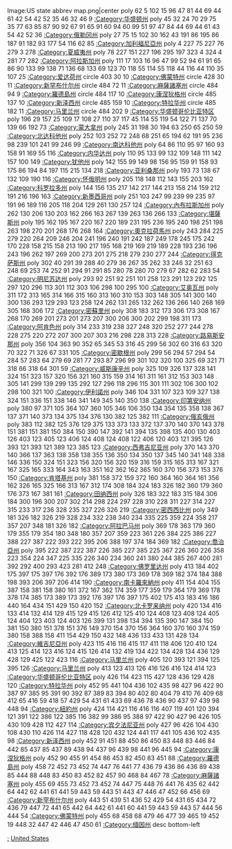 {{Commons category|Categories of the United States by state}}

<imagemap>
Image:US state abbrev map.png|center
poly   62 5 102 15 96 47 81 44 69 44 61 42 54 42 52 35 46 32 46 9   [[:Category:华盛顿州‎|:Category:华盛顿州‎]]
poly   45 32 24 70 29 75 35 77 63 85 87 90 92 67 91 65 91 60 94 60 99 51 97 47 84 44 69 44 61 43 54 42 52 36   [[:Category:俄勒冈州|:Category:俄勒冈州]]
poly   27 75 15 102 30 162 43 191 86 195 86 187 91 182 93 177 54 116 62 85   [[:Category:加利福尼亞州‎|:Category:加利福尼亞州‎]]
poly   4 227 75 227 76 279 3 278   [[:Category:夏威夷州|:Category:夏威夷州]]
poly   78 227 151 227 196 295 197 323 4 324 4 281 77 282   [[:Category:阿拉斯加州|:Category:阿拉斯加州]]
poly   111 17 103 16 96 47 99 52 94 61 91 65 86 90 133 99 138 71 136 68 133 69 123 70 118 55 114 55 118 44 116 44 110 35 107 25   [[:Category:爱达荷州‎|:Category:爱达荷州‎]]
circle   403 30 10   [[:Category:佛蒙特州|:Category:佛蒙特州]]
circle   428 30 11   [[:Category:新罕布什尔州|:Category:新罕布什尔州]]
circle   484 72 11   [[:Category:麻薩諸塞州|:Category:麻薩諸塞州]]
circle   484 94 9   [[:Category:羅德島州‎|:Category:羅德島州‎]]
circle   484 117 10   [[:Category:康涅狄格州|:Category:康涅狄格州]]
circle   485 137 10   [[:Category:新泽西州‎|:Category:新泽西州‎]]
circle   485 159 10   [[:Category:特拉华州|:Category:特拉华州]]
circle   485 182 11   [[:Category:马里兰州‎|:Category:马里兰州‎]]
circle   484 202 9   [[:Category:华盛顿哥伦比亚特区|:Category:华盛顿哥伦比亚特区]]
poly   196 29 157 25 109 17 108 27 110 37 117 45 114 55 119 54 122 71 137 70 139 66 192 73   [[:Category:蒙大拿州‎|:Category:蒙大拿州‎]]
poly   245 31 198 30 194 63 250 65 250 59   [[:Category:北达科他州|:Category:北达科他州]]
poly   252 103 252 72 248 68 251 65 194 62 191 95 236 98 239 101 241 99 246 99   [[:Category:南达科他州|:Category:南达科他州]]
poly   64 86 110 95 97 160 93 158 91 169 55 116   [[:Category:内华达州‎|:Category:内华达州‎]]
poly   110 95 133 99 132 109 148 111 142 157 100 149   [[:Category:犹他州‎|:Category:犹他州‎]]
poly   142 155 99 149 98 156 95 159 91 158 93 175 86 194 84 197 115 215 134 218   [[:Category:亚利桑那州|:Category:亚利桑那州]]
poly   193 73 138 67 132 109 190 116   [[:Category:怀俄明州‎|:Category:怀俄明州‎]]
poly   205 118 148 112 143 155 203 162   [[:Category:科罗拉多州|:Category:科罗拉多州]]
poly   144 156 135 217 142 217 144 213 158 214 159 212 191 216 196 163   [[:Category:新墨西哥州‎|:Category:新墨西哥州‎]]
poly   251 103 247 99 239 99 235 97 191 96 189 116 205 118 204 129 261 130 257 124   [[:Category:內布拉斯加州‎|:Category:內布拉斯加州‎]]
poly   262 130 206 130 203 162 266 163 267 139 263 136 266 133   [[:Category:堪薩斯州‎|:Category:堪薩斯州‎]]
poly   195 162 195 167 220 167 220 189 231 195 236 195 240 198 251 198 263 198 270 201 268 176 268 164   [[:Category:奧克拉荷馬州|:Category:奧克拉荷馬州]]
poly   243 284 225 279 220 264 209 246 204 241 196 240 191 242 187 249 178 245 175 242 170 228 158 215 158 213 190 217 195 168 219 169 219 189 228 193 236 196 243 196 262 197 269 200 273 201 275 218 279 230 277 244   [[:Category:得克萨斯州|:Category:得克萨斯州]]
poly   302 40 291 39 288 40 279 36 267 35 262 33 246 32 251 63 248 69 253 74 252 91 294 91 291 85 280 78 280 70 279 67 282 62 283 54   [[:Category:明尼苏达州‎|:Category:明尼苏达州‎]]
poly   293 92 251 92 251 101 258 123 291 123 292 125 297 120 296 113 301 112 303 106 298 100 295 100   [[:Category:艾奥瓦州|:Category:艾奥瓦州]]
poly   311 172 313 165 314 166 315 160 313 160 310 153 303 148 305 141 300 140 300 136 293 129 293 123 258 124 262 131 265 132 262 136 266 140 268 169 305 168 306 172   [[:Category:密蘇里州|:Category:密蘇里州]]
poly   308 183 312 173 306 173 308 167 268 170 269 201 273 201 273 207 300 206 300 202 299 198 311 173   [[:Category:阿肯色州|:Category:阿肯色州]]
poly   314 233 319 238 327 248 320 252 277 244 278 228 275 220 272 207 300 207 303 216 298 228 313 228   [[:Category:路易斯安那州‎|:Category:路易斯安那州‎]]
poly   356 104 363 90 352 65 345 53 316 45 299 56 302 60 316 63 320 70 322 71 326 67 331 105   [[:Category:密歇根州‎|:Category:密歇根州‎]]
poly   299 56 294 57 294 54 284 57 283 64 279 69 281 77 293 87 296 99 301 102 320 100 325 69 321 71 318 66 318 64 301 59   [[:Category:威斯康辛州‎|:Category:威斯康辛州‎]]
poly   325 109 326 137 328 141 324 151 323 157 320 156 321 160 315 159 314 161 311 161 312 153 303 148 305 141 299 139 299 135 292 127 296 118 296 115 301 111 302 106 300 102 298 100 321 100   [[:Category:伊利諾州|:Category:伊利諾州]]
poly   346 104 331 107 323 109 327 138 324 151 336 151 338 146 341 149 345 140 350 138   [[:Category:印第安纳州‎|:Category:印第安纳州‎]]
poly   380 97 371 105 364 107 360 105 346 106 350 134 354 135 358 138 367 137 371 140 373 134 375 134 376 130 382 125 382 111   [[:Category:俄亥俄州‎|:Category:俄亥俄州‎]]
poly   383 112 382 125 376 129 375 133 373 133 372 137 370 140 370 143 378 151 381 151 381 150 384 150 390 147 392 141 394 135 398 135 400 130 403 126 403 123 405 123 406 124 408 124 408 122 406 120 403 121 395 126 393 121 393 121 389 123 385 123   [[:Category:西弗吉尼亚州|:Category:西弗吉尼亚州]]
poly   370 143 370 140 366 137 363 138 358 138 355 136 350 134 350 137 345 140 341 148 338 146 336 150 324 151 323 156 320 156 320 159 316 159 315 165 313 167 321 167 325 165 333 164 343 163 351 162 362 162 365 160 370 156 373 153 376 150   [[:Category:肯塔基州‎|:Category:肯塔基州‎]]
poly   381 158 372 159 372 160 364 160 364 161 356 162 326 165 325 166 313 167 312 174 308 184 324 183 326 182 360 179 360 176 373 167 381 161   [[:Category:田纳西州‎|:Category:田纳西州‎]]
poly   326 183 322 183 315 184 306 184 300 196 300 207 302 214 298 224 297 228 310 228 311 227 314 227 315 233 317 236 328 235 327 226 326 219   [[:Category:密西西比州‎|:Category:密西西比州‎]]
poly   349 181 326 182 326 219 328 234 332 238 340 234 335 225 359 224 358 217 357 207 348 181 326 182   [[:Category:阿拉巴马州|:Category:阿拉巴马州]]
poly   369 178 363 179 360 179 355 179 354 180 348 180 357 207 359 223 361 226 384 225 386 227 388 227 387 222 393 222 395 206 388 197 374 184 369 182   [[:Category:喬治亞州‎|:Category:喬治亞州‎]]
poly   395 222 387 222 387 226 385 227 385 225 367 226 360 226 358 223 354 224 347 225 335 226 340 234 360 241 380 244 385 267 400 281 392 292 400 293 423 281 412 248   [[:Category:佛罗里达州‎|:Category:佛罗里达州‎]]
poly   413 184 402 175 397 175 397 176 392 176 389 173 380 173 369 178 369 182 374 184 388 198 393 206 397 206 414 190   [[:Category:南卡羅來納州|:Category:南卡羅來納州]]
poly   411 154 404 155 387 158 381 158 380 161 372 167 362 174 359 177 359 179 364 179 369 178 378 174 385 173 389 173 392 176 397 176 397 175 402 175 413 183 416 186 440 164 434 151 429 150 420 152   [[:Category:北卡罗来纳州‎|:Category:北卡罗来纳州‎]]
poly   420 134 416 133 414 132 414 129 415 129 415 126 412 125 410 124 408 123 408 124 405 124 404 123 403 124 403 126 399 131 398 134 394 135 390 147 384 150 381 150 380 151 378 151 376 149 370 154 370 156 364 160 370 160 374 159 380 158 388 158 411 154 429 150 432 148 436 133 433 131 428 134   [[:Category:維吉尼亞州‎|:Category:維吉尼亞州‎]]
poly   423 115 416 116 415 117 411 118 406 120 410 124 413 125 414 123 416 124 415 126 414 132 419 134 422 134 428 134 436 129 428 129 425 122 423 116   [[:Category:马里兰州‎|:Category:马里兰州‎]]
poly   405 120 393 121 394 125 395 126   [[:Category:马里兰州‎|:Category:马里兰州‎]]
poly   413 123 413 126 416 126 416 124 414 123   [[:Category:华盛顿哥伦比亚特区|:Category:华盛顿哥伦比亚特区]]
poly   426 114 423 115 427 128 436 129 428 120   [[:Category:特拉华州‎|:Category:特拉华州‎]]
poly   452 95 441 104 436 102 435 98 427 96 422 90 387 97 385 95 391 90 392 87 389 83 394 80 402 80 404 79 410 76 409 68 412 65 416 59 418 57 429 54 431 61 433 69 436 78 436 90 437 97 439 98 448 94   [[:Category:紐約州‎|:Category:紐約州‎]]
poly   424 114 421 116 416 116 407 119 401 120 394 121 391 122 386 122 385 116 382 99 386 95 388 97 422 90 427 96 426 105 430 109 428 112 427 114   [[:Category:宾夕法尼亚州‎|:Category:宾夕法尼亚州‎]]
poly   427 96 426 104 430 108 430 110 426 114 427 118 428 120 432 124 441 117 441 105 436 102 435 98   [[:Category:新泽西州‎|:Category:新泽西州‎]]
poly   452 91 451 88 450 86 450 83 448 83 446 84 442 85 437 85 437 89 438 94 437 96 439 98 441 96 445 94   [[:Category:康涅狄格州‎|:Category:康涅狄格州‎]]
poly   452 90 455 91 454 86 453 82 450 83 451 88   [[:Category:羅德島州‎|:Category:羅德島州‎]]
poly   458 72 452 73 452 74 447 76 441 77 436 79 436 86 436 89 438 85 444 88 448 83 450 83 452 82 457 90 468 84 467 78   [[:Category:麻薩諸塞州‎|:Category:麻薩諸塞州‎]]
poly   455 69 455 73 452 73 452 74 447 75 448 76 441 76 435 62 442 64 442 62 441 61 441 59 443 59 443 51 443 47 446 47 452 66 456 69   [[:Category:新罕布什尔州‎|:Category:新罕布什尔州‎]]
poly   443 51 439 51 436 52 429 54 431 65 434 72 436 79 447 72 441 65 442 64 442 61 441 60 441 59 443 59 443 57 444 56 444 54   [[:Category:佛蒙特州‎|:Category:佛蒙特州‎]]
poly   455 68 458 68 479 46 477 39 465 19 452 19 448 32 447 42 446 47 450 61   [[:Category:缅因州|:Category:缅因州]]
desc  bottom-left
</imagemap>

[[Category:美国州份|:]]
[[Category:依一級行政區而作的分類|United States]]